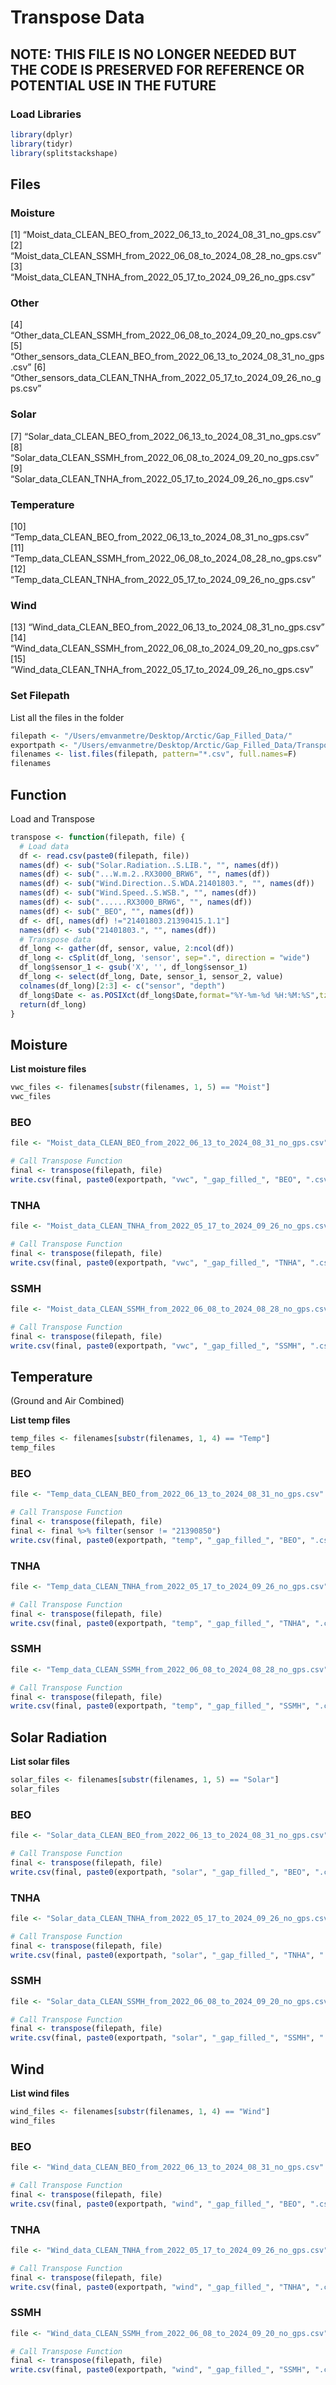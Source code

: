 # Transpose Data
## NOTE: THIS FILE IS NO LONGER NEEDED BUT THE CODE IS PRESERVED FOR REFERENCE OR POTENTIAL USE IN THE FUTURE

### Load Libraries
```r
library(dplyr)
library(tidyr)
library(splitstackshape)
```




## Files

### Moisture
 [1] "Moist_data_CLEAN_BEO_from_2022_06_13_to_2024_08_31_no_gps.csv"    
 [2] "Moist_data_CLEAN_SSMH_from_2022_06_08_to_2024_08_28_no_gps.csv"   
 [3] "Moist_data_CLEAN_TNHA_from_2022_05_17_to_2024_09_26_no_gps.csv"  
 
### Other
 [4] "Other_data_CLEAN_SSMH_from_2022_06_08_to_2024_09_20_no_gps.csv"   
 [5] "Other_sensors_data_CLEAN_BEO_from_2022_06_13_to_2024_08_31_no_gps.csv" 
 [6] "Other_sensors_data_CLEAN_TNHA_from_2022_05_17_to_2024_09_26_no_gps.csv"
 
### Solar
 [7] "Solar_data_CLEAN_BEO_from_2022_06_13_to_2024_08_31_no_gps.csv"    
 [8] "Solar_data_CLEAN_SSMH_from_2022_06_08_to_2024_09_20_no_gps.csv"   
 [9] "Solar_data_CLEAN_TNHA_from_2022_05_17_to_2024_09_26_no_gps.csv"  

### Temperature
[10] "Temp_data_CLEAN_BEO_from_2022_06_13_to_2024_08_31_no_gps.csv"     
[11] "Temp_data_CLEAN_SSMH_from_2022_06_08_to_2024_08_28_no_gps.csv"    
[12] "Temp_data_CLEAN_TNHA_from_2022_05_17_to_2024_09_26_no_gps.csv" 

### Wind
[13] "Wind_data_CLEAN_BEO_from_2022_06_13_to_2024_08_31_no_gps.csv"     
[14] "Wind_data_CLEAN_SSMH_from_2022_06_08_to_2024_09_20_no_gps.csv"    
[15] "Wind_data_CLEAN_TNHA_from_2022_05_17_to_2024_09_26_no_gps.csv" 

### Set Filepath

List all the files in the folder
```r
filepath <- "/Users/emvanmetre/Desktop/Arctic/Gap_Filled_Data/"
exportpath <- "/Users/emvanmetre/Desktop/Arctic/Gap_Filled_Data/Transposed/"
filenames <- list.files(filepath, pattern="*.csv", full.names=F)
filenames
```

## Function

Load and Transpose
```r
transpose <- function(filepath, file) {
  # Load data
  df <- read.csv(paste0(filepath, file))
  names(df) <- sub("Solar.Radiation..S.LIB.", "", names(df))
  names(df) <- sub("...W.m.2..RX3000_BRW6", "", names(df))
  names(df) <- sub("Wind.Direction..S.WDA.21401803.", "", names(df))
  names(df) <- sub("Wind.Speed..S.WSB.", "", names(df))
  names(df) <- sub("......RX3000_BRW6", "", names(df))
  names(df) <- sub("_BEO", "", names(df))
  df <- df[, names(df) !="21401803.21390415.1.1"]
  names(df) <- sub("21401803.", "", names(df))
  # Transpose data
  df_long <- gather(df, sensor, value, 2:ncol(df))
  df_long <- cSplit(df_long, 'sensor', sep=".", direction = "wide")
  df_long$sensor_1 <- gsub('X', '', df_long$sensor_1)
  df_long <- select(df_long, Date, sensor_1, sensor_2, value)
  colnames(df_long)[2:3] <- c("sensor", "depth")
  df_long$Date <- as.POSIXct(df_long$Date,format="%Y-%m-%d %H:%M:%S",tz="UTC")
  return(df_long)
}
```



## Moisture

**List moisture files**
```r
vwc_files <- filenames[substr(filenames, 1, 5) == "Moist"]
vwc_files
```


### BEO

```r
file <- "Moist_data_CLEAN_BEO_from_2022_06_13_to_2024_08_31_no_gps.csv"

# Call Transpose Function
final <- transpose(filepath, file)
write.csv(final, paste0(exportpath, "vwc", "_gap_filled_", "BEO", ".csv"))
```


### TNHA

```r
file <- "Moist_data_CLEAN_TNHA_from_2022_05_17_to_2024_09_26_no_gps.csv"

# Call Transpose Function
final <- transpose(filepath, file)
write.csv(final, paste0(exportpath, "vwc", "_gap_filled_", "TNHA", ".csv"))
```


### SSMH

```r
file <- "Moist_data_CLEAN_SSMH_from_2022_06_08_to_2024_08_28_no_gps.csv"

# Call Transpose Function
final <- transpose(filepath, file)
write.csv(final, paste0(exportpath, "vwc", "_gap_filled_", "SSMH", ".csv"))
```




## Temperature
(Ground and Air Combined)

**List temp files**
```r
temp_files <- filenames[substr(filenames, 1, 4) == "Temp"]
temp_files
```


### BEO

```r
file <- "Temp_data_CLEAN_BEO_from_2022_06_13_to_2024_08_31_no_gps.csv" 

# Call Transpose Function
final <- transpose(filepath, file)
final <- final %>% filter(sensor != "21390850")
write.csv(final, paste0(exportpath, "temp", "_gap_filled_", "BEO", ".csv"))
```

### TNHA

```r
file <- "Temp_data_CLEAN_TNHA_from_2022_05_17_to_2024_09_26_no_gps.csv"

# Call Transpose Function
final <- transpose(filepath, file)
write.csv(final, paste0(exportpath, "temp", "_gap_filled_", "TNHA", ".csv"))
```

### SSMH

```r
file <- "Temp_data_CLEAN_SSMH_from_2022_06_08_to_2024_08_28_no_gps.csv"

# Call Transpose Function
final <- transpose(filepath, file)
write.csv(final, paste0(exportpath, "temp", "_gap_filled_", "SSMH", ".csv"))
```




## Solar Radiation

**List solar files**
```r
solar_files <- filenames[substr(filenames, 1, 5) == "Solar"]
solar_files
```


### BEO

```r
file <- "Solar_data_CLEAN_BEO_from_2022_06_13_to_2024_08_31_no_gps.csv" 

# Call Transpose Function
final <- transpose(filepath, file)
write.csv(final, paste0(exportpath, "solar", "_gap_filled_", "BEO", ".csv"))
```

### TNHA

```r
file <- "Solar_data_CLEAN_TNHA_from_2022_05_17_to_2024_09_26_no_gps.csv"

# Call Transpose Function
final <- transpose(filepath, file)
write.csv(final, paste0(exportpath, "solar", "_gap_filled_", "TNHA", ".csv"))
```

### SSMH

```r
file <- "Solar_data_CLEAN_SSMH_from_2022_06_08_to_2024_09_20_no_gps.csv"

# Call Transpose Function
final <- transpose(filepath, file)
write.csv(final, paste0(exportpath, "solar", "_gap_filled_", "SSMH", ".csv"))
```




## Wind

**List wind files**
```r
wind_files <- filenames[substr(filenames, 1, 4) == "Wind"]
wind_files
```


### BEO

```r
file <- "Wind_data_CLEAN_BEO_from_2022_06_13_to_2024_08_31_no_gps.csv" 

# Call Transpose Function
final <- transpose(filepath, file)
write.csv(final, paste0(exportpath, "wind", "_gap_filled_", "BEO", ".csv"))
```

### TNHA

```r
file <- "Wind_data_CLEAN_TNHA_from_2022_05_17_to_2024_09_26_no_gps.csv"

# Call Transpose Function
final <- transpose(filepath, file)
write.csv(final, paste0(exportpath, "wind", "_gap_filled_", "TNHA", ".csv"))
```

### SSMH

```r
file <- "Wind_data_CLEAN_SSMH_from_2022_06_08_to_2024_09_20_no_gps.csv"

# Call Transpose Function
final <- transpose(filepath, file)
write.csv(final, paste0(exportpath, "wind", "_gap_filled_", "SSMH", ".csv"))
```

